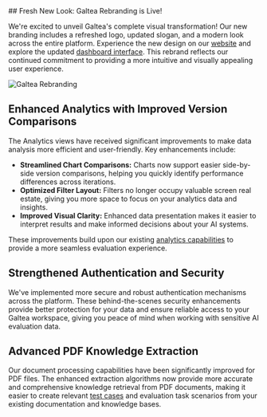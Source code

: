 <Update label="2025-09-01" description="Galtea Rebranding, Enhanced Analytics, and Platform Security">
## Fresh New Look: Galtea Rebranding is Live!

We're excited to unveil Galtea's complete visual transformation! Our new branding includes a refreshed logo, updated slogan, and a modern look across the entire platform. Experience the new design on our [website](https://galtea.ai/) and explore the updated [dashboard interface](https://platform.galtea.ai/). This rebrand reflects our continued commitment to providing a more intuitive and visually appealing user experience.

<Frame>
  <img src="/images/changelog/2025-09-01_rebranding.png" alt="Galtea Rebranding" />
</Frame>

## Enhanced Analytics with Improved Version Comparisons

The Analytics views have received significant improvements to make data analysis more efficient and user-friendly. Key enhancements include:

- **Streamlined Chart Comparisons:** Charts now support easier side-by-side version comparisons, helping you quickly identify performance differences across iterations.
- **Optimized Filter Layout:** Filters no longer occupy valuable screen real estate, giving you more space to focus on your analytics data and insights.
- **Improved Visual Clarity:** Enhanced data presentation makes it easier to interpret results and make informed decisions about your AI systems.

These improvements build upon our existing [analytics capabilities](/sdk/tutorials/create-evaluation) to provide a more seamless evaluation experience.

## Strengthened Authentication and Security

We've implemented more secure and robust authentication mechanisms across the platform. These behind-the-scenes security enhancements provide better protection for your data and ensure reliable access to your Galtea workspace, giving you peace of mind when working with sensitive AI evaluation data.

## Advanced PDF Knowledge Extraction

Our document processing capabilities have been significantly improved for PDF files. The enhanced extraction algorithms now provide more accurate and comprehensive knowledge retrieval from PDF documents, making it easier to create relevant [test cases](/concepts/product/test) and evaluation task scenarios from your existing documentation and knowledge bases.
</Update>
